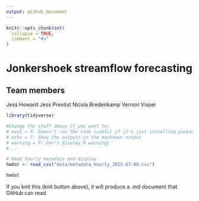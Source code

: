 ```yaml
---
output: github_document
---
```


<!-- README.md is generated from README.Rmd. Please edit that file -->

```r
knitr::opts_chunk$set(
  collapse = TRUE,
  comment = "#>"
)
```

# Jonkershoek streamflow forecasting

<!-- badges: start -->
<!-- badges: end -->

## Team members

Jess Howard
Jess Prevôst
Nicola Bredenkamp
Vernon Visser


```r
library(tidyverse)
```


```r
#Change the stuff above if you want to:
# eval = F: Doesn't run the code (useful if it's just installing packages or you have saved the outputs already)
# echo = T: Show the outputs in the markdown output
# warning = F: Don't display R warnings
#...

# Read hourly metadata and display
hmdat <- read_csv("data/metadata_hourly_2025-07-09.csv")

hmdat
```


If you knit this (knit button above), it will produce a .md document that GitHub can read